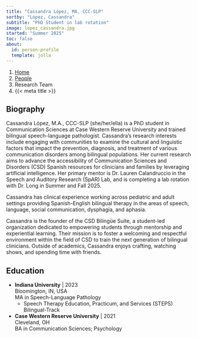```yaml
---
title: "Cassandra López, MA, CCC-SLP"
sortby: "López, Cassandra"
subtitle: "PhD Student in lab rotation"
image: lopez_cassandra.jpg
started: "Summer 2025"
toc: false
about:
  id: person-profile
  template: jolla
---
```


```{=html}
<nav aria-label="breadcrumb">
  <ol class="breadcrumb">
    <li class="breadcrumb-item"><a href="../../index.html">Home</a></li>
    <li class="breadcrumb-item"><a href="../../people.html">People</a></li>
    <li class="breadcrumb-item active">Research Team</li>
    <li class="breadcrumb-item active" aria-current="page">{{< meta title >}}</li>
  </ol>
</nav>
```

::: {#person-profile}
:::

## Biography

Cassandra López, M.A., CCC-SLP (she/her/ella) is a PhD student in Communication Sciences at Case Western Reserve University and trained bilingual speech-language pathologist. Cassandra’s research interests include engaging with communities to examine the cultural and linguistic factors that impact the prevention, diagnosis, and treatment of various communication disorders among bilingual populations. Her current research aims to advance the accessibility of Communication Sciences and Disorders (CSD) Spanish resources for clinicians and families by leveraging artificial intelligence. Her primary mentor is Dr. Lauren Calandruccio in the Speech and Auditory Research (SpAR) Lab, and is completing a lab rotation with Dr. Long in Summer and Fall 2025.

Cassandra has clinical experience working across pediatric and adult settings providing Spanish-English bilingual therapy in the areas of speech, language, social communication, dysphagia, and aphasia.

Cassandra is the founder of the CSD Bilingüe Suite, a student-led organization dedicated to empowering students through mentorship and experiential learning. Their mission is to foster a welcoming and respectful environment within the field of CSD to train the next generation of bilingual clinicians. Outside of academics, Cassandra enjoys crafting, watching shows, and spending time with friends.

## Education

-   **Indiana University** \| 2023<br /> Bloomington, IN, USA<br />MA in Speech-Language Pathology 
    - Speech Therapy Education, Practicum, and Services (STEPS) Bilingual-Track

-   **Case Western Reserve University** \| 2021<br /> Cleveland, OH<br />BA in Communication Sciences; Psychology 

